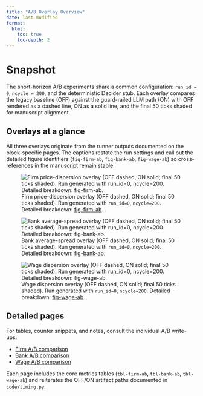 ```yaml
---
title: "A/B Overlay Overview"
date: last-modified
format:
  html:
    toc: true
    toc-depth: 2
---
```


# Snapshot
The short-horizon A/B experiments share a common configuration: `run_id = 0`, `ncycle = 200`, and the deterministic Decider stub. Each overlay compares the legacy baseline (OFF) against the guard-railed LLM path (ON) with OFF rendered as a dashed line, ON as a solid line, and the final 50 ticks shaded for manuscript alignment.

## Overlays at a glance
All three overlays originate from the runner outputs documented on the block-specific pages. The captions restate the run settings and call out the detailed figure identifiers (`fig-firm-ab`, `fig-bank-ab`, `fig-wage-ab`) so cross-references in the manuscript remain stable.

::: {.layout-ncol=1}
![Firm price-dispersion overlay (OFF dashed, ON solid; final 50 ticks shaded). Run generated with `run_id=0`, `ncycle=200`. Detailed breakdown: [fig-firm-ab](firm_ab.qmd#fig-firm-ab).](../figs/firm/firm_ab_overlay.png){#fig-ab-overview-firm}

![Bank average-spread overlay (OFF dashed, ON solid; final 50 ticks shaded). Run generated with `run_id=0`, `ncycle=200`. Detailed breakdown: [fig-bank-ab](bank_ab.qmd#fig-bank-ab).](../figs/bank/bank_ab_overlay.png){#fig-ab-overview-bank}

![Wage dispersion overlay (OFF dashed, ON solid; final 50 ticks shaded). Run generated with `run_id=0`, `ncycle=200`. Detailed breakdown: [fig-wage-ab](wage_ab.qmd#fig-wage-ab).](../figs/wage/wage_ab_overlay.png){#fig-ab-overview-wage}
:::

## Detailed pages
For tables, counter snippets, and notes, consult the individual A/B write-ups:

- [Firm A/B comparison](firm_ab.qmd)
- [Bank A/B comparison](bank_ab.qmd)
- [Wage A/B comparison](wage_ab.qmd)

Each page includes the core metrics tables (`tbl-firm-ab`, `tbl-bank-ab`, `tbl-wage-ab`) and reiterates the OFF/ON artifact paths documented in `code/timing.py`.
